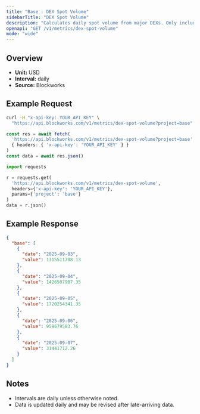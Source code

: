 ```yaml
---
title: "Base : DEX Spot Volume"
sidebarTitle: "DEX Spot Volume"
description: "Calculates daily spot volume from major DEXs. Only includes volumes from fee-paying liquidity pools"
openapi: "GET /v1/metrics/dex-spot-volume"
mode: "wide"
---
```


## Overview

- **Unit:** USD
- **Interval:** daily
- **Source:** Blockworks

## Example Request

<CodeGroup>

```bash cURL
curl -H "x-api-key: YOUR_API_KEY" \
  "https://api.blockworks.com/v1/metrics/dex-spot-volume?project=base"
```

```typescript TypeScript
const res = await fetch(
  'https://api.blockworks.com/v1/metrics/dex-spot-volume?project=base',
  { headers: { 'x-api-key': 'YOUR_API_KEY' } }
)
const data = await res.json()
```

```python Python
import requests

r = requests.get(
  'https://api.blockworks.com/v1/metrics/dex-spot-volume',
  headers={'x-api-key': 'YOUR_API_KEY'},
  params={'project': 'base'}
)
data = r.json()
```

</CodeGroup>

## Example Response

```json
{
  "base": [
    {
      "date": "2025-09-03",
      "value": 1315511708.13
    },
    {
      "date": "2025-09-04",
      "value": 1426507907.35
    },
    {
      "date": "2025-09-05",
      "value": 1720254341.35
    },
    {
      "date": "2025-09-06",
      "value": 959679583.76
    },
    {
      "date": "2025-09-07",
      "value": 31441712.26
    }
  ]
}
```

## Notes
- Intervals are daily unless otherwise noted.
- Data is updated daily and may be revised after late-arriving data.

